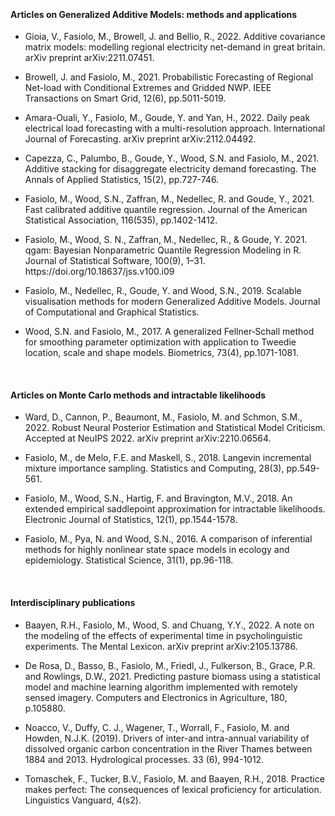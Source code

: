 
<br> 

#### Articles on Generalized Additive Models: methods and applications

   - Gioia, V., Fasiolo, M., Browell, J. and Bellio, R., 2022. Additive covariance matrix models: modelling regional electricity net-demand in great britain. arXiv preprint arXiv:2211.07451.

   - Browell, J. and Fasiolo, M., 2021. Probabilistic Forecasting of Regional Net-load with Conditional Extremes and Gridded NWP. IEEE Transactions on Smart Grid, 12(6), pp.5011-5019.

   - Amara-Ouali, Y., Fasiolo, M., Goude, Y. and Yan, H., 2022. Daily peak electrical load forecasting with a multi-resolution approach. International Journal of Forecasting. arXiv preprint arXiv:2112.04492.

   - Capezza, C., Palumbo, B., Goude, Y., Wood, S.N. and Fasiolo, M., 2021. Additive stacking for disaggregate electricity demand forecasting. The Annals of Applied Statistics, 15(2), pp.727-746.

   - Fasiolo, M., Wood, S.N., Zaffran, M., Nedellec, R. and Goude, Y., 2021. Fast calibrated additive quantile regression. Journal of the American Statistical Association, 116(535), pp.1402-1412.
   
   - Fasiolo, M., Wood, S. N., Zaffran, M., Nedellec, R., & Goude, Y. 2021. qgam: Bayesian Nonparametric Quantile Regression Modeling in R. Journal of Statistical Software, 100(9), 1–31. https://doi.org/10.18637/jss.v100.i09

   - Fasiolo, M., Nedellec, R., Goude, Y. and Wood, S.N., 2019. Scalable visualisation methods for modern Generalized Additive Models. Journal of Computational and Graphical Statistics.

   - Wood, S.N. and Fasiolo, M., 2017. A generalized Fellner‐Schall method for smoothing parameter optimization with application to Tweedie location, scale and shape models. Biometrics, 73(4), pp.1071-1081.
   
<br>
   
#### Articles on Monte Carlo methods and intractable likelihoods

   - Ward, D., Cannon, P., Beaumont, M., Fasiolo, M. and Schmon, S.M., 2022. Robust Neural Posterior Estimation and Statistical Model Criticism. Accepted at NeuIPS 2022. arXiv preprint arXiv:2210.06564.

   - Fasiolo, M., de Melo, F.E. and Maskell, S., 2018. Langevin incremental mixture importance sampling. Statistics and Computing, 28(3), pp.549-561.
   
   - Fasiolo, M., Wood, S.N., Hartig, F. and Bravington, M.V., 2018. An extended empirical saddlepoint approximation for intractable likelihoods. Electronic Journal of Statistics, 12(1), pp.1544-1578.
   
   - Fasiolo, M., Pya, N. and Wood, S.N., 2016. A comparison of inferential methods for highly nonlinear state space models in ecology and epidemiology. Statistical Science, 31(1), pp.96-118.
   
<br>

#### Interdisciplinary publications

   - Baayen, R.H., Fasiolo, M., Wood, S. and Chuang, Y.Y., 2022. A note on the modeling of the effects of experimental time in psycholinguistic experiments. The Mental Lexicon. arXiv preprint arXiv:2105.13786.

   - De Rosa, D., Basso, B., Fasiolo, M., Friedl, J., Fulkerson, B., Grace, P.R. and Rowlings, D.W., 2021. Predicting pasture biomass using a statistical model and machine learning algorithm implemented with remotely sensed imagery. Computers and Electronics in Agriculture, 180, p.105880.

   - Noacco, V., Duffy, C. J., Wagener, T., Worrall, F., Fasiolo, M. and Howden, N.J.K. (2019). Drivers of inter-and intra-annual variability of dissolved organic carbon concentration in the River Thames between 1884 and 2013. Hydrological processes. 33 (6), 994-1012.

   - Tomaschek, F., Tucker, B.V., Fasiolo, M. and Baayen, R.H., 2018. Practice makes perfect: The consequences of lexical proficiency for articulation. Linguistics Vanguard, 4(s2).



